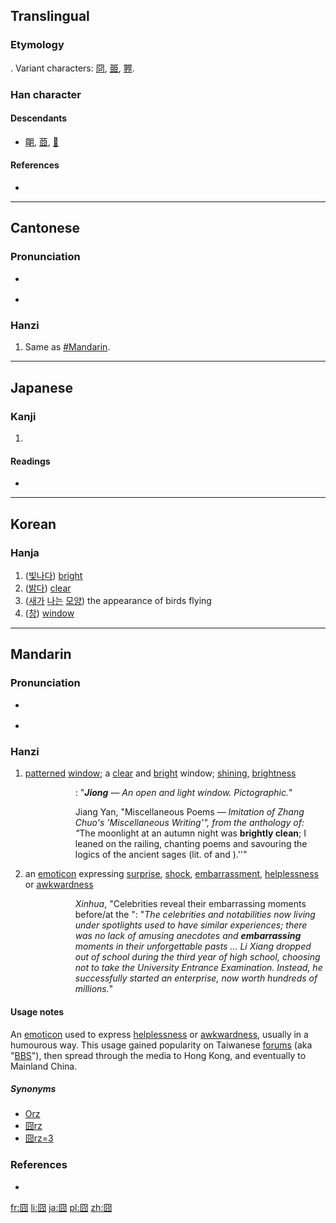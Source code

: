 {{also|冏}}
==Translingual==

===Etymology===
{{liushu|p}}. Variant characters: [[冏]], [[臦]], [[臩]].

===Han character===
{{Han char|rn=31|rad=囗|as=04|sn=7|four=6022<sub>7</sub>|canj=田金月 (WCB)}}

====Descendants====
* [[朙]], [[莔]], [[𥁰]]

====References====
* {{Han ref|kx=0217.100|dkj=04707|dj=0444.130|hdz=10715.120|uh=56E7|ud=22247|bh=CAA8|bd=51880}}

----

==Cantonese==

===Pronunciation===
* {{a|Guangzhou}} {{IPA|/kʷɪŋ³⁵/|lang=yue}}
* {{audio|Pronun 囧 yue.ogg|Audio (Guangzhou Yue)}}

===Hanzi===
{{yue-hanzi|jyut=|y=gwing2}}

# Same as [[#Mandarin]].

----

==Japanese==

===Kanji===
{{ja-kanji|grade=|rs=囗04}}

# {{defn|lang=ja|sort=囗04}}

====Readings====
* {{ja-readings|on=[[けい]] (kei), [[きょう]] (kyō)|kun=[[あきらか]] (akiraka)}}

----

==Korean==

===Hanja===
{{ko-hanja|hangeul=경|rv=gyeong|mr=kyŏng}}

# ([[빛나다]]) [[bright]]
# ([[밝다]]) [[clear]]
# ([[새]]가 [[날다|나는]] [[모양]]) the appearance of birds flying
# ([[창]]) [[window]]

----

==Mandarin==
{{zh-hanzi|[[囧]]}}

===Pronunciation===
* {{a|Beijing}} {{IPA|/ʨi̯ʊŋ²¹⁴/|lang=cmn}}
* {{audio|Pronun 囧 mandarin.ogg|Audio (Mandarin Chinese)}}

===Hanzi===
{{cmn-hanzi|pin=[[jiǒng]] ([[jiong3]])|wg=chiung<sup>3</sup>}}

# [[patterned]] [[window]]; a [[clear]] and [[bright]] window; [[shining]], [[brightness]]
#:{{Hani|《說文‧囧部》：“'''囧'''，窗牖麗廔闓明，象形。”}}
#::''{{w|Shuowen Jiezi}}'': "'''''Jiong''' — An open and light window. Pictographic.''"
#:{{Hani|《文選‧江淹〈雜體詩‧效張綽“雜述”〉》：“'''囧囧'''秋月明，憑軒詠堯老。”}}
#::Jiang Yan, "Miscellaneous Poems — ''Imitation of Zhang Chuo's 'Miscellaneous Writing'", from the anthology of ''{{w|Wen Xuan}}'': "''The moonlight at an autumn night was '''brightly clean'''; I leaned on the railing, chanting poems and savouring the logics of the ancient sages (lit. of {{w|Yao}} and {{w|Laozi}}).''"
# {{neologism|slang|jocular|lang=cmn}} an [[emoticon]] expressing [[surprise]], [[shock]], [[embarrassment]], [[helplessness]] or [[awkwardness]]
#:{{Hani|新華網《[http://big5.xinhuanet.com/gate/big5/news.xinhuanet.com/overseas/2011-06/07/c_121501794.htm 眾名人爆料高考囧事]》：“而那些生活在光環中的明星和名人們，曾經也有過類似的經歷，他們難忘的往事中也不乏趣聞和'''囧'''事…… 李想在高三時選擇放棄高考，卻成功創業，身價上億。”}}
#::''Xinhua'', "Celebrities reveal their embarrassing moments before/at the {{w|National Higher Education Entrance Examination|University Entrance Examination}}": "''The celebrities and notabilities now living under spotlights used to have similar experiences; there was no lack of amusing anecdotes and '''embarrassing''' moments in their unforgettable pasts ... Li Xiang dropped out of school during the third year of high school, choosing not to take the University Entrance Examination. Instead, he successfully started an enterprise, now worth hundreds of millions.''"

====Usage notes====
An [[emoticon]] used to express [[helplessness]] or [[awkwardness]], usually in a humourous way. This usage gained popularity on Taiwanese [[forums]] (aka "[[BBS]]"), then spread through the media to Hong Kong, and eventually to Mainland China.

=====Synonyms=====
* [[Orz]]
* [[囧rz]]
* [[囧rz=3]]

===References===
* {{cite web|url=http://www.kenengba.com/post/611.html|title=2008年度十大新词|work=kenengba.com|language=Mandarin|accessdate=2009-09-15}}

[[fr:囧]]
[[li:囧]]
[[ja:囧]]
[[pl:囧]]
[[zh:囧]]